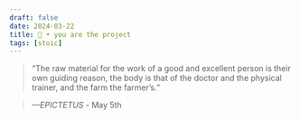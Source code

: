 ```yaml
---
draft: false 
date: 2024-03-22
title: 🗿 • you are the project
tags: [stoic]
---
```


>  “The raw material for the work of a good and excellent person is their own guiding reason, the body is that of the doctor and the physical trainer, and the farm the farmer’s.”

> *—EPICTETUS* - May 5th